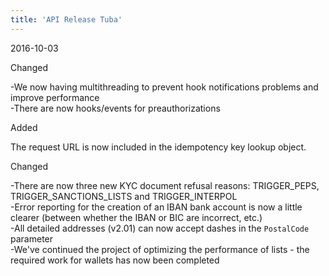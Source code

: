 ```yaml
---  
title: 'API Release Tuba'  
---  
```

<span class="date">2016-10-03</span>  
  
  
<div class="pill pill-purple">Changed</div>  
  
-We now having multithreading to prevent hook notifications problems and improve performance  
-There are now hooks/events for preauthorizations  
<div class="pill pill-green">Added</div>  
  

The request URL is now included in the idempotency key lookup object.  
<div class="pill pill-purple">Changed</div>  
  
-There are now three new KYC document refusal reasons: TRIGGER_PEPS, TRIGGER_SANCTIONS_LISTS and TRIGGER_INTERPOL  
-Error reporting for the creation of an IBAN bank account is now a little clearer (between whether the IBAN or BIC are incorrect, etc.)  
-All detailed addresses (v2.01) can now accept dashes in the `PostalCode` parameter  
-We've continued the project of optimizing the performance of lists - the required work for wallets has now been completed